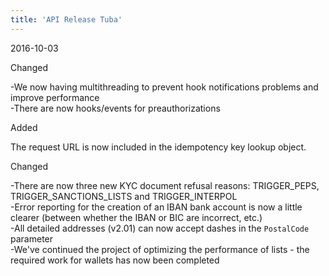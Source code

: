 ```yaml
---  
title: 'API Release Tuba'  
---  
```

<span class="date">2016-10-03</span>  
  
  
<div class="pill pill-purple">Changed</div>  
  
-We now having multithreading to prevent hook notifications problems and improve performance  
-There are now hooks/events for preauthorizations  
<div class="pill pill-green">Added</div>  
  

The request URL is now included in the idempotency key lookup object.  
<div class="pill pill-purple">Changed</div>  
  
-There are now three new KYC document refusal reasons: TRIGGER_PEPS, TRIGGER_SANCTIONS_LISTS and TRIGGER_INTERPOL  
-Error reporting for the creation of an IBAN bank account is now a little clearer (between whether the IBAN or BIC are incorrect, etc.)  
-All detailed addresses (v2.01) can now accept dashes in the `PostalCode` parameter  
-We've continued the project of optimizing the performance of lists - the required work for wallets has now been completed